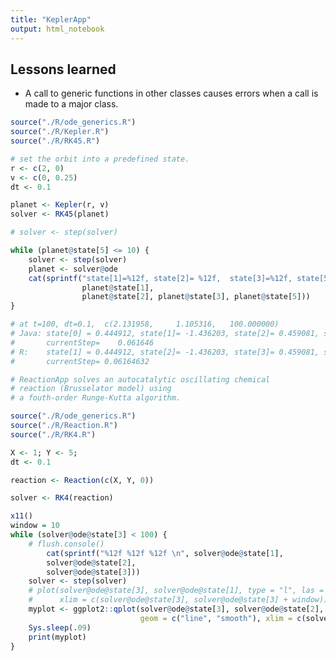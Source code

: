 ```yaml
---
title: "KeplerApp"
output: html_notebook
---
```


## Lessons learned
* A call to generic functions in other classes causes errors when a call is made to a major class.


```r

source("./R/ode_generics.R")
source("./R/Kepler.R")
source("./R/RK45.R")

# set the orbit into a predefined state.
r <- c(2, 0)
v <- c(0, 0.25)
dt <- 0.1

planet <- Kepler(r, v)
solver <- RK45(planet)

# solver <- step(solver)

while (planet@state[5] <= 10) {
    solver <- step(solver)
    planet <- solver@ode
    cat(sprintf("state[1]=%12f, state[2]= %12f,  state[3]=%12f, state[5]=%12f\n", 
                planet@state[1],
                planet@state[2], planet@state[3], planet@state[5]))
}

# at t=100, dt=0.1,  c(2.131958,     1.105316,   100.000000)
# Java: state[0] = 0.444912, state[1]= -1.436203, state[2]= 0.459081, state[4]= 10.033245
#       currentStep=    0.061646
# R:    state[1] = 0.444912, state[2]= -1.436203, state[3]= 0.459081, state[5]= 10.033245 
#       currentStep= 0.06164632

```




```r
# ReactionApp solves an autocatalytic oscillating chemical 
# reaction (Brusselator model) using
# a fouth-order Runge-Kutta algorithm.

source("./R/ode_generics.R")
source("./R/Reaction.R")
source("./R/RK4.R")

X <- 1; Y <- 5;
dt <- 0.1

reaction <- Reaction(c(X, Y, 0))

solver <- RK4(reaction)

x11()
window = 10
while (solver@ode@state[3] < 100) {
    # flush.console()
        cat(sprintf("%12f %12f %12f \n", solver@ode@state[1], 
        solver@ode@state[2], 
        solver@ode@state[3]))
    solver <- step(solver)    
    # plot(solver@ode@state[3], solver@ode@state[1], type = "l", las = 1, ylim =c(0,3),
    #      xlim = c(solver@ode@state[3], solver@ode@state[3] + window))
    myplot <- ggplot2::qplot(solver@ode@state[3], solver@ode@state[2], 
                             geom = c("line", "smooth"), xlim = c(solver@ode@state[3], solver@ode@state[3] + window))
    Sys.sleep(.09)
    print(myplot)
}

```

